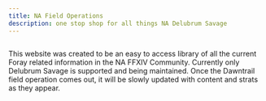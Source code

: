 ```yaml
---
title: NA Field Operations
description: one stop shop for all things NA Delubrum Savage
---
```



<link
  rel="stylesheet"
  media="(prefers-color-scheme:dark)"
  href="https://cdn.jsdelivr.net/npm/@shoelace-style/shoelace@2.15.1/cdn/themes/dark.css"
  onload="document.documentElement.classList.add('sl-theme-dark');"
/>
<script type="module" src="https://cdn.jsdelivr.net/npm/@shoelace-style/shoelace@2.15.1/cdn/shoelace-autoloader.js"></script>

<html class="sl-theme-dark">
    <body>
    <div class="index-content">
        <sl-card style="display:flex;justify-content:center" class="card-basic">
            <p>This website was created to be an easy to access library of all the current Foray related information in the NA FFXIV Community. Currently only Delubrum Savage is 
            supported and being maintained. Once the Dawntrail field operation comes out, it will be slowly updated with content and strats as they appear.</p>
        </sl-card>
    </div>
    </body>
 </html>